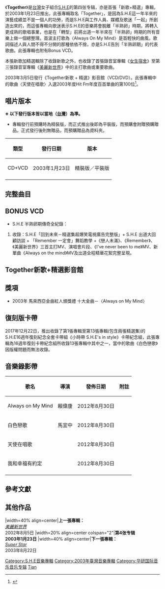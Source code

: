 {{Infobox Album  
| Name		= Together
| Type		= 精选辑
| Artist        = [[S.H.E|S.H.E]] 
| Cover		= S.H.E Together.jpg
| caption       = 
| Released      = 2003年1月23日
| Format        = [[CD|CD]]+[[VCD|VCD]]
| Recorded	= 2002年
| studio        = 強力錄音室、華研猛蛋錄音室
| Genre		= [[國語流行音樂|國語流行音樂]] 
| Length	= 64:09<ref>[http://isrc.ncl.edu.tw/music_view.aspx?item=4223 國際標準錄音錄影資料代碼查詢系統- Together 新歌+精選]</ref>
| Label		= [[華研國際音樂|華研國際音樂]]
| Director      = 賴偉康〈Always on My Mind〉<br/>馬宜中〈白色戀歌〉
| Producer	= [[袁惟仁|袁惟仁]]
| Last album	= ''[[美麗新世界_(專輯)|美麗新世界]]''<br/>（2002-8-5）
| This album	= '''[[Together_(S.H.E專輯)|Together 新歌+精選]]'''<br/>（2003-1-23）
| Next album	= ''[[Super_Star_(S.H.E)|Super Star]]''<br/>（2003-8-22）
| Misc = {{Extra chronology 2
| Artist = [[S.H.E|S.H.E]]精選輯
| Type = greatest
| Last album = 
| This album = '''[[Together_(S.H.E專輯)|Together 新歌+精選]]'''<br/>（2003-1-23）
| Next album = ''[[Forever_(S.H.E專輯)|Forever 新歌+精選]]''<br/>（2006-7-21）
}}
{{Singles
 | name        = Together 新歌+精選
 | type        = 精選輯
 | single1     = 《Always on My Mind》（首波主打歌）
 | single1date = 
 | single2     = 《白色戀歌》（第三波主打）
 | single2date = 
}}
}}

《'''Together'''》是[[台灣|台灣]]女子組合[[S.H.E|S.H.E]]的第四张专辑，亦是首張「新歌+精選」專輯，於2003年1月23日推出，此張專輯取名「Together」，是因為S.H.E這一年半來的演藝成績並不是一個人的功勞，而是S.H.E與工作人員、媒體及歌迷「一起」所創造出來的，而這張專輯向歌迷表示S.H.E的音樂將會脫離「半熟卵」時期，將轉入更成熟的歌唱事業，也是在「轉型」前將出道一年半來在「半熟卵」時期的所有音樂上做一個總整理。首波主打歌為〈Always On My Mind〉是首輕快的曲風，歌詞描述人與人間不得不分開的那種依依不捨，亦是S.H.E告別「半熟卵期」的代表歌曲。此張專輯也附有Bonus VCD。

本張新歌加精選輯除了收錄新歌之外，也收錄了首張錄音室專輯《[[女生宿舍_(專輯)|女生宿舍]]》至第三張錄音室專輯《[[美麗新世界_(專輯)|美麗新世界]]》中的主打歌曲或重要歌曲。

2003年3月5日發行《Together新歌 + 精選》影音館（VCD/DVD）。此張專輯中的歌曲〈天使在唱歌〉入選2003年度Hit Fm年度百首單曲的第100位<ref>{{Cite web |url=http://www.hitoradio.com/newweb/chart_2.php?ch_year=2003&pageNum_rsList=1 |title=Hit Fm2003年度百首單曲 |accessdate=2018-11-15 |archive-date=2018-09-30 |archive-url=https://web.archive.org/web/20180930231244/http://www.hitoradio.com/newweb/chart_2.php?ch_year=2003 |dead-url=no }}</ref>。

== 唱片版本 ==
'''※ 以下發行版本皆以當地（[[台灣|台灣]]）為準。'''

*專輯發行前預購時為精裝版，而正式推出後即為平裝版，而預購會附贈預購贈品，正式發行後則無贈品，而預購贈品為資料夾。

{| class="wikitable"
!類型!!發行日期!!版本
|-
| CD+VCD
| 2003年1月23日
| 精裝版／平裝版
|-
|}

== 完整曲目 ==
{{Tracklist
| extra_column = 
| total_length = 64:09

| title1 = Always on My Mind
| longnote1 = '''首波主打歌'''<br/>OT：[[Sweetbox|Sweetbox]] - {{tsl|en|Read My Mind (Sweetbox song)|Read My Mind (Sweetbox歌曲)|Read My Mind}}
| music1 = Heiko Schmidt<br/>Roberto Rosan<br/>{{link-en|Jade Villalon|Jade Villalon}}
| lyrics1 = [[施人誠|施人誠]]
| arranger1 = Kenn.C
| producer1 = 
| length1 = 3:28

| title2 = 白色戀歌<br><small>（''White Love Song''）</small>
| longnote2 = '''第三波主打'''OT：{{link-en|No Angels|No Angels}} - Come Back
| music2 = Daniel Troha<br/>Cal Abate
| lyrics2 = [[李安修|李安修]]
| arranger2 = 林於賢
| producer2 = 
| length2 = 4:11

| title3 = 天使在唱歌<br><small>（''When The Angels Sing''）</small>
| longnote3 = '''第二波主打'''OT：{{link-en|No Angels|No Angels}} - {{tsl|en|When the Angels Sing|When the Angels Sing}}
| music3 = {{link-en|Peter Ries|Peter Ries}}<br/>Cherie Charlemaine 
| lyrics3 = 陳靜楠<br/>施人誠 
| arranger3 = -{涂}-惠源
| producer3 = 
| length3 = 3:23

| title4 = 我和幸福有約定<br><small>（''I Have a Date With Blessedness''）</small>
| longnote4 =  '''第四波主打'''
| music4 = 潘協慶
| lyrics4 = 潘協慶
| arranger4 = [[洪敬堯|洪敬堯]]
| producer4 = 
| length4 = 4:46

| title5 = Beauty Up My Life
| longnote5 = 
| music5 = [[左安安|左安安]]
| lyrics5 = 武雄<br/>日本詞：曾建豪
| arranger5 = 呂紹淳
| producer5 = 
| length5 = 2:53

| title6 = 戀人未滿<br><small>（''Not Yet Lovers''）</small>
| longnote6 = 
| music6 = [[Beyoncé_Knowles|Beyoncé Knowles]]<br/>{{link-en|Walter Afanasieff|Walter Afanasieff}}
| lyrics6 = [[施人誠|施人誠]]
| arranger6 = [[鍾興民|鍾興民]]
| producer6 = 
| length6 = 4:34

| title7 = 美麗新世界<br><small>（''Genesis''）</small>
| longnote7 = 
| music7 = 李天龍
| lyrics7 = 李天龍<br/>顏璽軒
| arranger7 = 呂紹淳
| producer7 = 
| length7 = 4:25

| title8 = 熱带雨林<br><small>（''Tropical Rainforest''）</small>
| longnote8 = 
| music8 = [[周杰倫|周杰倫]]
| lyrics8 = [[方文山|方文山]]
| arranger8 = [[鍾興民|鍾興民]]
| producer8 = 
| length8 = 4:39

| title9 = Remember
| longnote9 = 
| music9 = Roberto Rosan(Geoman)<br/>Heiko Schmidt(Geoman)<br/>{{link-en|Jade Villalon|Jade Villalon}}
| lyrics9 = [[施人誠|施人誠]]
| arranger9 = [[鍾興民|鍾興民]]
| producer9 = 
| length9 = 3:00

| title10 = 愛呢<br><small>（''Where's Love''）</small>
| longnote10 = 
| music10 = Roberto Rosan<br/>Heiko Schmidt
| lyrics10 = [[施人誠|施人誠]]
| arranger10 = [[鍾興民|鍾興民]]
| producer10 = 
| length10 = 3:34

| title11 = Belief
| longnote11 = 
| music11 = [[左安安|左安安]]
| lyrics11 = [[施人誠|施人誠]]
| arranger11 = [[洪敬堯|洪敬堯]]
| producer11 = 
| length11 = 4:29

| title12 = Watch Me Shine
| longnote12 = 
| music12 = Dino Esposito
| lyrics12 = [[徐世珍|徐世珍]]
| arranger12 = Kenn.C
| producer12 = 
| length12 = 3:17

| title13 = 冰箱<br><small>（''Fridge''）</small>
| longnote13 = 
| music13 = [[尤秋興|尤秋興]]
| lyrics13 = 武雄
| arranger13 = 黃中嶽
| producer13 = 
| length13 = 4:25

| title14 = 你還好不好<br><small>（''Are You All Right''）</small>
| longnote14 = Selina + Ella 演唱
| music14 = 施盈偉
| lyrics14 = 白進法
| arranger14 = 洪信傑
| producer14 = 
| length14 = 4:43

| title15 = 愛情的海洋<br><small>（''Ocean of Love''）</small>
| longnote15 = 
| music15 = Heiko Schmidt<br/>Roberto Rosan<br/>{{link-en|Jade Villalon|Jade Villalon}}
| lyrics15 = [[施人誠|施人誠]]
| arranger15 = 吳慶隆
| producer15 = 
| length15 = 3:51

| title16 = 愛我的資格<br><small>（''Requirement for Loving Me''）</small>
| longnote16 = 
| music16 = [[湯小康|湯小康]]
| lyrics16 = [[徐世珍|徐世珍]]
| arranger16 = 呂紹淳
| producer16 = 
| length16 = 4:31
}}

== BONUS VCD ==
*S.H.E 半熟卵期傳奇全紀錄：
#收錄：S.H.E「回到未來－精選集超爆笑電視廣告完整版」+ S.H.E 出道大回顧訪談 + 「Remember 一定會」舞蹈教學 +《戀人未滿》、《Remember》、《美麗新世界》三首主打MV、演唱會片段、《I've never been to me》MV、新單曲《Always on the mind》MV及出道全程精華花絮完整呈現。

== Together新歌+精選影音館 ==
{{hidden
| headercss = background: #ccccff; font-size: 100%; width: 70%;
| contentcss = text-align: left; font-size: 100%; width: 70%;
| header = 曲目
| content =
* VCD/DVD：
# Always on My Mind
# 白色戀歌
# 天使在唱歌
# 我和幸福有約定
# Beauty Up My Life
# 戀人未滿
# 美麗新世界
# 熱帶雨林
# Remember
# 愛呢
# Belief
# Watch me Shine
# 冰箱
# 你還好不好
# 愛情的海洋
# 愛我的資格

*VCD Bonus：
# S.H.E Together「美麗新世界」演唱會未播VCR 精彩花絮

*DVD Bonus：
# S.H.E Together「美麗新世界」演唱會未播VCR 精彩花絮
# S.H.E 搞笑全紀錄
# 2003年月曆拍攝花絮
# Together 記者會與搶聽會紀錄
}}

== 獎項 ==
*2003年 馬來西亞金曲紅人頒獎禮 十大金曲－〈Always on My Mind〉

== 復刻版卡帶 ==
2017年12月22日，推出收錄了第1張專輯至第13張專輯(包含兩張精選集)的S.H.E16週年復刻紀念全套卡帶組《小時帶 S.H.E's in style》卡帶紀念組，此張專輯為16週年復刻卡帶紀念組所收錄13張專輯中其中之一，當中的歌曲《白色戀歌》因版權問題而無法收錄。

== 音樂錄影帶 ==
{|class="wikitable"
!歌名!!導演!!發佈日期!!附註
|-
|Always on My Mind || 賴偉康 || 2012年8月30日 || 
|-
|白色戀歌 || 馬宜中 || 2012年8月30日 || 
|-
|天使在唱歌 ||  || 2012年8月30日 || 
|-
|我和幸福有約定 ||  || 2012年8月30日 || 
|-
|}

== 參考文獻 ==
{{reflist}}

== 其他作品 ==
{{start box}}
|width=40% align=center|'''上一張專輯：'''<br />''[[美麗新世界_(專輯)|美麗新世界]]''<br />2002年8月5日
|width=20% align=center colspan="2"|'''第4张专辑'''<br />'''2003年1月23日'''
|width=40% align=center|'''下一張專輯：'''<br />''[[Super_Star_(S.H.E)|Super Star]]''<br />2003年8月22日
{{end box}}

{{S.H.E|state=collapsed}}

[[Category:S.H.E音樂專輯|Category:S.H.E音樂專輯]]
[[Category:2003年臺灣音樂專輯|Category:2003年臺灣音樂專輯]]
[[Category:华研国际音乐音乐专辑|Category:华研国际音乐音乐专辑]]
[[Category:天使題材樂曲|Tian]]